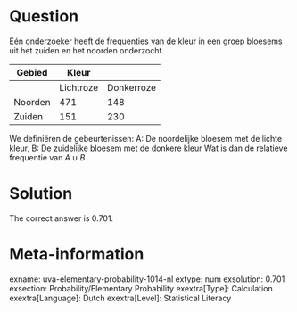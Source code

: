 Question
========

Eén onderzoeker heeft de frequenties van de kleur in een groep bloesems uit het zuiden en het noorden onderzocht.

|Gebied|Kleur|
|-|-|-|
| |Lichtroze|Donkerroze|
|Noorden|471|148|
|Zuiden|151|230|

We definiëren de gebeurtenissen:
A: De noordelijke bloesem met de lichte kleur,
B: De zuidelijke bloesem met de donkere kleur
Wat is dan de relatieve frequentie van $A \cup B$ 

Solution
========

The correct answer is 0.701.

Meta-information
================
exname: uva-elementary-probability-1014-nl 
extype: num 
exsolution: 0.701 
exsection: Probability/Elementary Probability 
exextra[Type]: Calculation 
exextra[Language]: Dutch 
exextra[Level]: Statistical Literacy 
